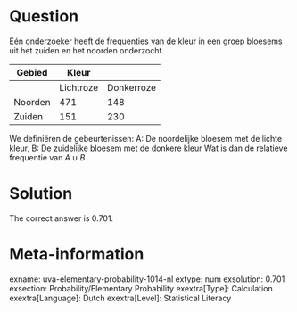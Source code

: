 Question
========

Eén onderzoeker heeft de frequenties van de kleur in een groep bloesems uit het zuiden en het noorden onderzocht.

|Gebied|Kleur|
|-|-|-|
| |Lichtroze|Donkerroze|
|Noorden|471|148|
|Zuiden|151|230|

We definiëren de gebeurtenissen:
A: De noordelijke bloesem met de lichte kleur,
B: De zuidelijke bloesem met de donkere kleur
Wat is dan de relatieve frequentie van $A \cup B$ 

Solution
========

The correct answer is 0.701.

Meta-information
================
exname: uva-elementary-probability-1014-nl 
extype: num 
exsolution: 0.701 
exsection: Probability/Elementary Probability 
exextra[Type]: Calculation 
exextra[Language]: Dutch 
exextra[Level]: Statistical Literacy 
